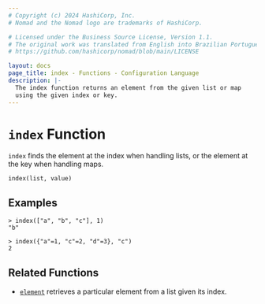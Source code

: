 ```yaml
---
# Copyright (c) 2024 HashiCorp, Inc.
# Nomad and the Nomad logo are trademarks of HashiCorp.

# Licensed under the Business Source License, Version 1.1.
# The original work was translated from English into Brazilian Portuguese.
# https://github.com/hashicorp/nomad/blob/main/LICENSE

layout: docs
page_title: index - Functions - Configuration Language
description: |-
  The index function returns an element from the given list or map
  using the given index or key.
---
```


# `index` Function

`index` finds the element at the index when handling lists, or the element at
the key when handling maps.

```hcl
index(list, value)
```

## Examples

```shell-session
> index(["a", "b", "c"], 1)
"b"
```

```shell-session
> index({"a"=1, "c"=2, "d"=3}, "c")
2
```

## Related Functions

- [`element`](/nomad/docs/job-specification/hcl2/functions/collection/element) retrieves a particular element from a list given
  its index.

